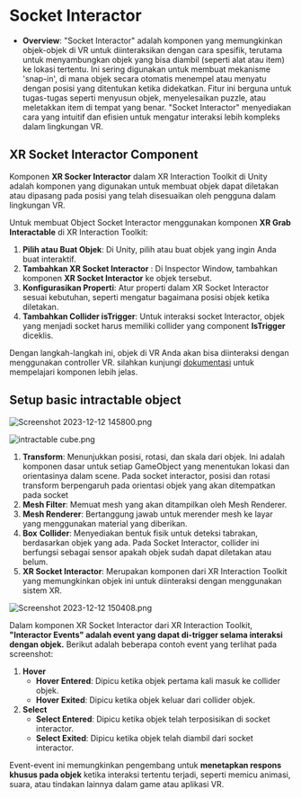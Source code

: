 # Socket Interactor

- **Overview**: "Socket Interactor" adalah komponen yang memungkinkan objek-objek di VR untuk diinteraksikan dengan cara spesifik, terutama untuk menyambungkan objek yang bisa diambil (seperti alat atau item) ke lokasi tertentu. Ini sering digunakan untuk membuat mekanisme 'snap-in', di mana objek secara otomatis menempel atau menyatu dengan posisi yang ditentukan ketika didekatkan. Fitur ini berguna untuk tugas-tugas seperti menyusun objek, menyelesaikan puzzle, atau meletakkan item di tempat yang benar. "Socket Interactor" menyediakan cara yang intuitif dan efisien untuk mengatur interaksi lebih kompleks dalam lingkungan VR.

## XR Socket Interactor Component

Komponen **XR Socker Interactor** dalam XR Interaction Toolkit di Unity adalah komponen yang digunakan untuk membuat objek dapat diletakan atau dipasang pada posisi yang telah disesuaikan oleh pengguna dalam lingkungan VR. 

Untuk membuat Object Socket Interactor menggunakan komponen **XR Grab Interactable** di XR Interaction Toolkit:

1. **Pilih atau Buat Objek**: Di Unity, pilih atau buat objek yang ingin Anda buat interaktif.
2. **Tambahkan XR Socket Interactor** : Di Inspector Window, tambahkan komponen **XR Socket Interactor** ke objek tersebut.
3. **Konfigurasikan Properti**: Atur properti dalam XR Socket Interactor sesuai kebutuhan, seperti mengatur bagaimana posisi objek ketika diletakan.
4. **Tambahkan Collider isTrigger**: Untuk interaksi socket Interactor, objek yang menjadi socket harus memiliki collider yang component **IsTrigger** diceklis.

Dengan langkah-langkah ini, objek di VR Anda akan bisa diinteraksi dengan menggunakan controller VR. silahkan kunjungi [dokumentasi](https://docs.unity3d.com/Packages/com.unity.xr.interaction.toolkit@2.5/manual/xr-socket-interactor.html?q=socket) untuk mempelajari komponen lebih jelas.

## Setup basic intractable object

![Screenshot 2023-12-12 145800.png](https://prod-files-secure.s3.us-west-2.amazonaws.com/05cdfccc-adb3-469e-aac5-6dc11ecc1b49/f6701f5c-060b-4de8-a81d-e53826f33ef1/Screenshot_2023-12-12_145800.png)

![intractable cube.png](https://prod-files-secure.s3.us-west-2.amazonaws.com/05cdfccc-adb3-469e-aac5-6dc11ecc1b49/8e091d34-f9ec-43ef-b92a-12cec6511645/intractable_cube.png)

1. **Transform**: Menunjukkan posisi, rotasi, dan skala dari objek. Ini adalah komponen dasar untuk setiap GameObject yang menentukan lokasi dan orientasinya dalam scene. Pada socket interactor, posisi dan rotasi transform berpengaruh pada orientasi objek yang akan ditempatkan pada socket
2. **Mesh Filter**: Memuat mesh yang akan ditampilkan oleh Mesh Renderer.
3. **Mesh Renderer**: Bertanggung jawab untuk merender mesh ke layar yang menggunakan material yang diberikan.
4. **Box** **Collider**: Menyediakan bentuk fisik untuk deteksi tabrakan, berdasarkan objek yang ada. Pada Socket Interactor, collider ini berfungsi sebagai sensor apakah objek sudah dapat diletakan atau belum.
5. **XR Socket Interactor**: Merupakan komponen dari XR Interaction Toolkit yang memungkinkan objek ini untuk diinteraksi dengan menggunakan sistem XR.

![Screenshot 2023-12-12 150408.png](https://prod-files-secure.s3.us-west-2.amazonaws.com/05cdfccc-adb3-469e-aac5-6dc11ecc1b49/fe4f1321-98bd-48d2-b759-6be2ca43291c/Screenshot_2023-12-12_150408.png)

Dalam komponen XR Socket Interactor dari XR Interaction Toolkit, **"Interactor Events" adalah event yang dapat di-trigger selama interaksi dengan objek.** Berikut adalah beberapa contoh event yang terlihat pada screenshot:

1. **Hover**
    - **Hover Entered**: Dipicu ketika objek pertama kali masuk ke collider objek.
    - **Hover Exited**: Dipicu ketika objek keluar dari collider objek.
2. **Select**
    - **Select Entered**: Dipicu ketika objek telah terposisikan di socket interactor.
    - **Select Exited**: Dipicu ketika objek telah diambil dari socket interactor.

Event-event ini memungkinkan pengembang untuk **menetapkan respons khusus pada objek** ketika interaksi tertentu terjadi, seperti memicu animasi, suara, atau tindakan lainnya dalam game atau aplikasi VR.